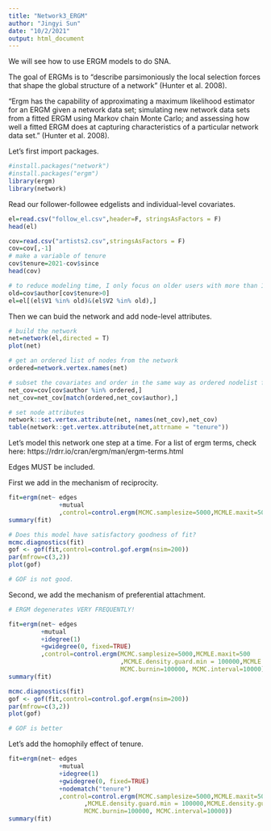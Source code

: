 ```yaml
---
title: "Network3_ERGM"
author: "Jingyi Sun"
date: "10/2/2021"
output: html_document
---
```


We will see how to use ERGM models to do SNA.

The goal of ERGMs is to “describe parsimoniously the local selection forces that shape the global structure of a network” (Hunter et al. 2008).

"Ergm has the capability of approximating a maximum likelihood estimator for an ERGM given a network data set; simulating new network data sets from a fitted ERGM using Markov chain Monte Carlo; and assessing how well a fitted ERGM does at capturing characteristics of a particular network data set." (Hunter et al. 2008).

Let's first import packages.
```r
#install.packages("network")
#install.packages("ergm")
library(ergm)
library(network)
```

Read our follower-followee edgelists and individual-level covariates.

```r
el=read.csv("follow_el.csv",header=F, stringsAsFactors = F)
head(el)

cov=read.csv("artists2.csv",stringsAsFactors = F)
cov=cov[,-1]
# make a variable of tenure
cov$tenure=2021-cov$since
head(cov)

# to reduce modeling time, I only focus on older users with more than 1 year of tenure
old=cov$author[cov$tenure>0]
el=el[(el$V1 %in% old)&(el$V2 %in% old),]

```

Then we can buid the network and add node-level attributes.

```r
# build the network
net=network(el,directed = T)
plot(net)

# get an ordered list of nodes from the network
ordered=network.vertex.names(net)

# subset the covariates and order in the same way as ordered nodelist from the network
net_cov=cov[cov$author %in% ordered,]
net_cov=net_cov[match(ordered,net_cov$author),]

# set node attributes
network::set.vertex.attribute(net, names(net_cov),net_cov)
table(network::get.vertex.attribute(net,attrname = "tenure"))
```

Let's model this network one step at a time.
For a list of ergm terms, check here: https://rdrr.io/cran/ergm/man/ergm-terms.html

Edges MUST be included. 

First we add in the mechanism of reciprocity. 

```r
fit=ergm(net~ edges 
              +mutual
              ,control=control.ergm(MCMC.samplesize=5000,MCMLE.maxit=500))
summary(fit)
```
```r
# Does this model have satisfactory goodness of fit?
mcmc.diagnostics(fit)
gof <- gof(fit,control=control.gof.ergm(nsim=200)) 
par(mfrow=c(3,2))
plot(gof)

# GOF is not good.
```



Second, we add the mechanism of preferential attachment.


```r
# ERGM degenerates VERY FREQUENTLY!

fit=ergm(net~ edges 
         +mutual
         +idegree(1)
         +gwidegree(0, fixed=TRUE)
         ,control=control.ergm(MCMC.samplesize=5000,MCMLE.maxit=500
                               ,MCMLE.density.guard.min = 100000,MCMLE.density.guard = exp(3),
                               MCMC.burnin=100000, MCMC.interval=10000))
summary(fit)
```
```r
mcmc.diagnostics(fit)
gof <- gof(fit,control=control.gof.ergm(nsim=200)) 
par(mfrow=c(3,2))
plot(gof)

# GOF is better
```
Let's add the homophily effect of tenure. 


```r

fit=ergm(net~ edges 
              +mutual
              +idegree(1)
              +gwidegree(0, fixed=TRUE)
              +nodematch("tenure")
              ,control=control.ergm(MCMC.samplesize=5000,MCMLE.maxit=500
                     ,MCMLE.density.guard.min = 100000,MCMLE.density.guard = exp(3),
                     MCMC.burnin=100000, MCMC.interval=10000))
summary(fit)
```


